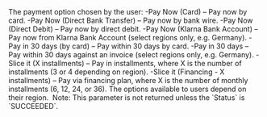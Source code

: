   

  
<ResponseField name="PaymentMethod" type="string" >    
The payment option chosen by the user:  
-Pay Now (Card) – Pay now by card.  
-Pay Now (Direct Bank Transfer) – Pay now by bank wire.  
-Pay Now (Direct Debit) – Pay now by direct debit.  
-Pay Now (Klarna Bank Account) – Pay now from Klarna Bank Account (select regions only, e.g. Germany).  
-Pay in 30 days (by card) – Pay within 30 days by card.  
-Pay in 30 days – Pay within 30 days against an invoice (select regions only, e.g. Germany).  
-Slice it (X installments) – Pay in installments, where X is the number of installments (3 or 4 depending on region).  
-Slice it (Financing - X installments) – Pay via financing plan, where X is the number of monthly installments (6, 12, 24, or 36).  
The options available to users depend on their region.   
Note: This parameter is not returned unless the `Status` is `SUCCEEDED`.  
</ResponseField>